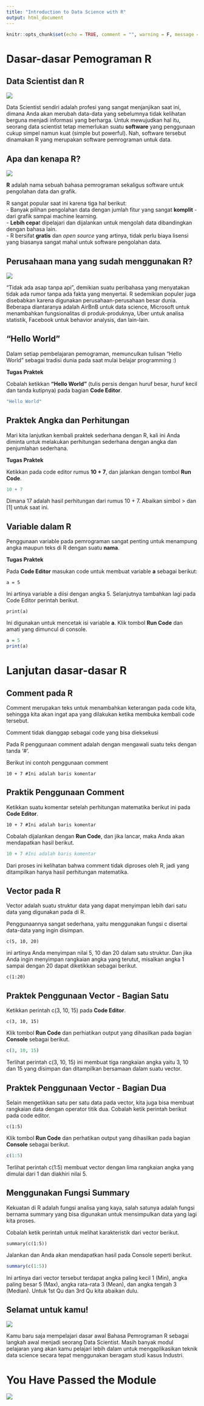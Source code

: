 ---
title: "Introduction to Data Science with R"
output: html_document
---

```{r setup, include=FALSE}
knitr::opts_chunk$set(echo = TRUE, comment = "", warning = F, message = F)
```

# Dasar-dasar Pemograman R

## Data Scientist dan R

![](Picts/Data Science dan R.jpg)

Data Scientist sendiri adalah profesi yang sangat menjanjikan saat ini, dimana Anda akan merubah data-data yang sebelumnya tidak kelihatan berguna menjadi informasi yang berharga. Untuk mewujudkan hal itu, seorang data scientist tetap memerlukan suatu **software** yang penggunaan cukup simpel namun kuat (simple but powerful). Nah, software tersebut dinamakan R yang merupakan software pemrograman untuk data.

## Apa dan kenapa R?

![](Picts/apa_itu_r.png)

**R** adalah nama sebuah bahasa pemrograman sekaligus software untuk pengolahan data dan grafik.

R sangat popular saat ini karena tiga hal berikut:  
- Banyak pilihan pengolahan data dengan jumlah fitur yang sangat **komplit** - dari grafik sampai machine learning.  
- **Lebih cepa**t dipelajari dan dijalankan untuk mengolah data dibandingkan dengan bahasa lain.  
- R bersifat **gratis** dan *open source* yang artinya, tidak perlu biaya lisensi yang biasanya sangat mahal untuk software pengolahan data.

## Perusahaan mana yang sudah menggunakan R?

![](Picts/Perusahaan mana.jpg)

"Tidak ada asap tanpa api", demikian suatu peribahasa yang menyatakan tidak ada rumor tanpa ada fakta yang menyertai. R sedemikian populer juga disebabkan karena digunakan perusahaan-perusahaan besar dunia. Beberapa diantaranya adalah AirBnB untuk data science, Microsoft untuk menambahkan fungsionalitas di produk-produknya, Uber untuk analisa statistik, Facebook untuk behavior analysis, dan lain-lain.

## "Hello World"

Dalam setiap pembelajaran pemograman, memunculkan tulisan "Hello World" sebagai tradisi dunia pada saat mulai belajar programming :)

**Tugas Praktek**

Cobalah ketikkan **"Hello World"** (tulis persis dengan huruf besar, huruf kecil dan tanda kutipnya) pada bagian **Code Editor**.

```{r}
"Hello World"
```

## Praktek Angka dan Perhitungan

Mari kita lanjutkan kembali praktek sederhana dengan R, kali ini Anda
diminta untuk melakukan perhitungan sederhana dengan angka dan penjumlahan
sederhana.

**Tugas Praktek**

Ketikkan pada code editor rumus **10 + 7**, dan jalankan dengan tombol **Run Code**. 

```{r}
10 + 7
```
Dimana 17 adalah hasil perhitungan dari rumus 10 + 7. Abaikan simbol > dan [1] untuk saat ini.

## Variable dalam R

Penggunaan variable pada pemrograman sangat penting untuk menampung angka maupun teks di R dengan suatu **nama**.

**Tugas Praktek**

Pada **Code Editor** masukan code untuk membuat variable **a** sebagai berikut:

`a = 5`

Ini artinya variable a diisi dengan angka 5. Selanjutnya tambahkan lagi pada Code Editor perintah berikut.

`print(a)`

Ini digunakan untuk mencetak isi variable **a**. Klik tombol **Run Code** dan amati yang dimuncul di console.

```{r}
a = 5
print(a)
```

# Lanjutan dasar-dasar R

## Comment pada R

Comment merupakan teks untuk menambahkan keterangan pada code kita,
sehingga kita akan ingat apa yang dilakukan ketika membuka kembali code tersebut. 

Comment tidak dianggap sebagai code yang bisa dieksekusi

Pada R penggunaan comment adalah dengan mengawali suatu teks dengan tanda '#'.

Berikut ini contoh penggunaan comment

`10 + 7 #Ini adalah baris komentar`

## Praktik Penggunaan Comment

Ketikkan suatu komentar setelah perhitungan matematika berikut ini pada **Code Editor**.

`10 + 7 #Ini adalah baris komentar`

Cobalah dijalankan dengan **Run Code**, dan jika lancar, maka Anda akan mendapatkan hasil berikut.

```{r}
10 + 7 #Ini adalah baris komentar
```
Dari proses ini kelihatan bahwa comment tidak diproses oleh R, jadi yang ditampilkan hanya hasil perhitungan matematika. 

## Vector pada R

Vector adalah suatu struktur data yang dapat menyimpan lebih dari satu data yang digunakan pada di R.

Penggunaannya sangat sederhana, yaitu menggunakan fungsi c disertai data-data yang ingin disimpan.

`c(5, 10, 20)`

ini artinya Anda menyimpan nilai 5, 10 dan 20 dalam satu struktur. Dan jika Anda ingin menyimpan rangkaian
angka yang terutut, misalkan angka 1 sampai dengan 20 dapat diketikkan sebagai berikut.

`c(1:20)`

## Praktek Penggunaan Vector - Bagian Satu

Ketikkan perintah c(3, 10, 15) pada **Code Editor**.

`c(3, 10, 15)`

Klik tombol **Run Code** dan perhiatikan output yang dihasilkan pada bagian **Console** sebagai berikut.

```{r}
c(3, 10, 15)
```
Terlihat perintah c(3, 10, 15) ini membuat tiga rangkaian angka yaitu 3, 10 dan 15 yang disimpan dan ditampilkan bersamaan dalam suatu vector.

## Praktek Penggunaan Vector - Bagian Dua

Selain mengetikkan satu per satu data pada vector, kita juga bisa membuat rangkaian data dengan operator titik dua. Cobalah ketik perintah berikut pada code editor.

`c(1:5)`

Klik tombol **Run Code** dan perhatikan output yang dihasilkan pada bagian **Console** sebagai berikut.

```{r}
c(1:5)
```
Terlihat perintah c(1:5) membuat vector dengan lima rangkaian angka yang dimulai dari 1 dan diakhiri nilai 5.

## Menggunakan Fungsi Summary

Kekuatan di R adalah fungsi analisa yang kaya, salah satunya adalah fungsi bernama summary yang bisa digunakan untuk mensimpulkan data yang lagi kita proses.

Cobalah ketik perintah untuk melihat karakteristik dari vector berikut.

`summary(c(1:5))`

Jalankan dan Anda akan mendapatkan hasil pada Console seperti berikut.

```{r}
summary(c(1:5))
```

Ini artinya dari vector tersebut terdapat angka paling kecil 1 (Min), angka paling besar 5 (Max), angka rata-rata 3 (Mean), dan angka tengah 3 (Median). Untuk 1st Qu dan 3rd Qu kita abaikan dulu.

## Selamat untuk kamu!

![](Picts/Selamat untuk Anda.jpg)

Kamu baru saja mempelajari dasar awal Bahasa Pemrograman R sebagai langkah awal menjadi seorang Data Scientist. Masih banyak modul pelajaran yang akan kamu pelajari lebih dalam untuk mengaplikasikan teknik data science secara tepat menggunakan beragam studi kasus Industri.

# You Have Passed the Module

![](Picts/congratulations.png)